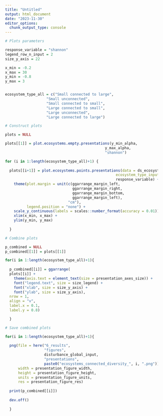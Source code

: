 ```yaml
---
title: "Untitled"
output: html_document
date: "2023-11-30"
editor_options: 
  chunk_output_type: console
---
```


```r

# Plots parameters

response_variable = "shannon"
legend_row_n_input = 2
size_y_axis = 22

x_min = -0.2
x_max = 30
y_min = -0.8
y_max = 3


ecosystem_type_all = c("Small connected to large",
                   "Small unconnected",
                   "Small connected to small",
                   "Large connected to small",
                   "Large unconnected",
                   "Large connected to large")
```

```r

# Construct plots

plots = NULL

plots[[1]] = plot.ecosystems.empty.presentations(y_min_alpha,
                                              y_max_alpha,
                                              "shannon")

for (i in 1:length(ecosystem_type_all)+1) {
  
  plots[[i+1]] = plot.ecosystems.points.presentations(data = ds_ecosystems,
                                                   ecosystem_type_input = ecosystem_type_all[1:i],
                                                   response_variable) +
    theme(plot.margin = unit(c(ggarrange_margin_left,
                               ggarrange_margin_right,
                               ggarrange_margin_bottom,
                               ggarrange_margin_left),
                             "cm"),
          legend.position = "none") +
    scale_y_continuous(labels = scales::number_format(accuracy = 0.01)) + 
    xlim(x_min, x_max) +
    ylim(y_min, y_max)
  
  }
```

```r

# Combine plots

p_combined = NULL
p_combined[[1]] = plots[[1]]

for(i in 1:length(ecosystem_type_all)+1){
  
  p_combined[[i]] = ggarrange(
  plots[[i]] +
    theme(axis.text = element_text(size = presentation_axes_size)) + 
    font("legend.text", size = size_legend) +
    font("xlab", size = size_y_axis) +
    font("ylab", size = size_y_axis),
  nrow = 1,
  align = "v",
  label.x = 0.1,
  label.y = 0.8)

  }
```

```r

# Save combined plots

for(i in 1:length(ecosystem_type_all)+1){
  
  png(file = here("6_results", 
                  "figures", 
                  disturbance_global_input, 
                  "presentations", 
                  paste0("ecosystems_connected_diversity_", i, ".png")),
      width = presentation_figure_width,
      height = presentation_figure_height,
      units = presentation_figure_units,
      res = presentation_figure_res)
  
  print(p_combined[[i]])
  
  dev.off()
  
  }
```